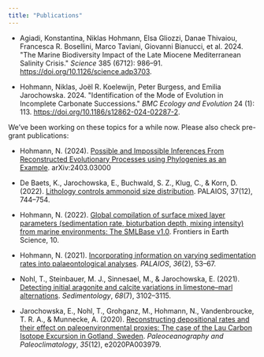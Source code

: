 ```yaml
---
title: "Publications"
---
```


<!--
chicago manual of style 17th ed (author-date)
-->

-   Agiadi, Konstantina, Niklas Hohmann, Elsa Gliozzi, Danae Thivaiou, Francesca R. Bosellini, Marco Taviani, Giovanni Bianucci, et al. 2024. \"The Marine Biodiversity Impact of the Late Miocene Mediterranean Salinity Crisis.\" *Science* 385 (6712): 986--91. <https://doi.org/10.1126/science.adp3703>.

-   Hohmann, Niklas, Joël R. Koelewijn, Peter Burgess, and Emilia Jarochowska. 2024. \"Identification of the Mode of Evolution in Incomplete Carbonate Successions.\" *BMC Ecology and Evolution* 24 (1): 113. <https://doi.org/10.1186/s12862-024-02287-2>.

We've been working on these topics for a while now. Please also check pre-grant publications:

-   Hohmann, N. (2024). [Possible and Impossible Inferences From Reconstructed Evolutionary Processes using Phylogenies as an Example](https://arxiv.org/abs/2403.03000). arXiv:2403.03000

-   De Baets, K., Jarochowska, E., Buchwald, S. Z., Klug, C., & Korn, D. (2022). [Lithology controls ammonoid size distribution](https://doi.org/10.2110/palo.2021.063). PALAIOS, 37(12), 744--754.

-   Hohmann, N. (2022). [Global compilation of surface mixed layer parameters (sedimentation rate, bioturbation depth, mixing intensity) from marine environments: The SMLBase v1.0](https://doi.org/10.3389/feart.2022.1013174). Frontiers in Earth Science, 10.

-   Hohmann, N. (2021). [Incorporating information on varying sedimentation rates into palaeontological analyses](https://doi.org/10.2110/palo.2020.038). *PALAIOS*, *36*(2), 53--67.

-   Nohl, T., Steinbauer, M. J., Sinnesael, M., & Jarochowska, E. (2021). [Detecting initial aragonite and calcite variations in limestone--marl alternations](https://doi.org/10.1111/sed.12885). *Sedimentology*, *68*(7), 3102--3115.

-   Jarochowska, E., Nohl, T., Grohganz, M., Hohmann, N., Vandenbroucke, T. R. A., & Munnecke, A. (2020). [Reconstructing depositional rates and their effect on paleoenvironmental proxies: The case of the Lau Carbon Isotope Excursion in Gotland, Sweden](https://doi.org/10.1029/2020PA003979). *Paleoceanography and Paleoclimatology*, *35*(12), e2020PA003979.
